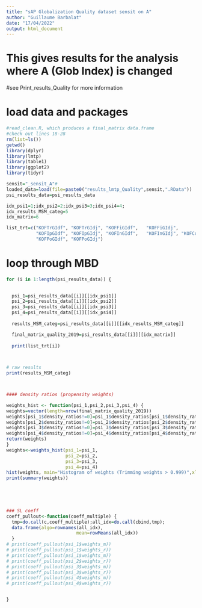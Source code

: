 ---
title: "sAP Globalization Quality dataset sensit on A"
author: "Guillaume Barbalat"
date: "17/04/2022"
output: html_document
---

# This gives results for the analysis where A (Glob Index) is changed
#see Print_results_Quality for more information

# load data and packages
```{r warning=FALSE, message=FALSE, echo=FALSE, results=FALSE}
#read_clean.R, which produces a final_matrix data.frame
#check out lines 18-28
rm(list=ls())
getwd()
library(dplyr)
library(lmtp)
library(table1)
library(ggplot2)
library(tidyr)

sensit="_sensit_A"# 
loaded_data=load(file=paste0("results_lmtp_Quality",sensit,".RData"))
psi_results_data=psi_results_data

idx_psi1=1;idx_psi2=2;idx_psi3=3;idx_psi4=4;
idx_results_MSM_categ=5
idx_matrix=6

list_trt=c("KOFTrGIdf",	"KOFTrGIdj", "KOFFiGIdf",	"KOFFiGIdj",	
           "KOFIpGIdf",	"KOFIpGIdj", "KOFInGIdf",	"KOFInGIdj", "KOFCuGIdf",	"KOFCuGIdj",
           "KOFPoGIdf",	"KOFPoGIdj")
```

# loop through MBD
``` {r echo=FALSE, warning=FALSE, message=FALSE}
for (i in 1:length(psi_results_data)) {

  
  psi_1=psi_results_data[[i]][[idx_psi1]]
  psi_2=psi_results_data[[i]][[idx_psi2]]
  psi_3=psi_results_data[[i]][[idx_psi3]]
  psi_4=psi_results_data[[i]][[idx_psi4]]
  
  results_MSM_categ=psi_results_data[[i]][[idx_results_MSM_categ]]

  final_matrix_quality_2019=psi_results_data[[i]][[idx_matrix]]
  
  print(list_trt[i])

 

# raw results
print(results_MSM_categ)



#### density ratios (propensity weights)

weights_hist <- function(psi_1,psi_2,psi_3,psi_4) {
weights=vector(length=nrow(final_matrix_quality_2019))
weights[psi_1$density_ratios!=0]=psi_1$density_ratios[psi_1$density_ratios!=0]
weights[psi_2$density_ratios!=0]=psi_2$density_ratios[psi_2$density_ratios!=0]
weights[psi_3$density_ratios!=0]=psi_3$density_ratios[psi_3$density_ratios!=0]
weights[psi_4$density_ratios!=0]=psi_4$density_ratios[psi_4$density_ratios!=0]
return(weights)
}
weights<-weights_hist(psi_1=psi_1,
                      psi_2=psi_2,
                      psi_3=psi_3,
                      psi_4=psi_4)
hist(weights, main="Histogram of weights (Trimming weights > 0.999)",xlab=NULL)
print(summary(weights))



    
 
### SL coeff
coeff_pullout<-function(coeff_multiple) {
  tmp=do.call(c,coeff_multiple);all_idx=do.call(cbind,tmp);
  data.frame(algo=rownames(all_idx),
                          mean=rowMeans(all_idx))
  }
# print(coeff_pullout(psi_1$weights_m))
# print(coeff_pullout(psi_1$weights_r))
# print(coeff_pullout(psi_1$weights_m))
# print(coeff_pullout(psi_2$weights_r))
# print(coeff_pullout(psi_3$weights_m))
# print(coeff_pullout(psi_3$weights_r))
# print(coeff_pullout(psi_4$weights_m))
# print(coeff_pullout(psi_4$weights_r))


}

```
